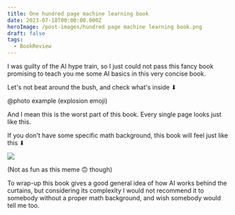 ```yaml
---
title: One hundred page machine learning book
date: 2023-07-18T00:00:00.000Z
heroImage: /post-images/hundred page machine learning book.png
draft: false
tags:
  - BookReview
---
```


I was guilty of the AI hype train, so I just could not pass this fancy book promising to teach you me some AI basics in this very concise book.

Let's not beat around the bush, and check what's inside ⬇

@photo example (explosion emoji)

And I mean this is the worst part of this book. Every single page looks just like this.

If you don't have some specific math background, this book will feel just like this ⬇

![](/post-images/hundred-page-machine-learning-book-book-meme-dark.png)

(Not as fun as this meme 🙃 though)

To wrap-up this book gives a good general idea of how AI works behind the curtains, but considering its complexity I would not recommend it to somebody without a proper math background, and wish somebody would tell me too.
